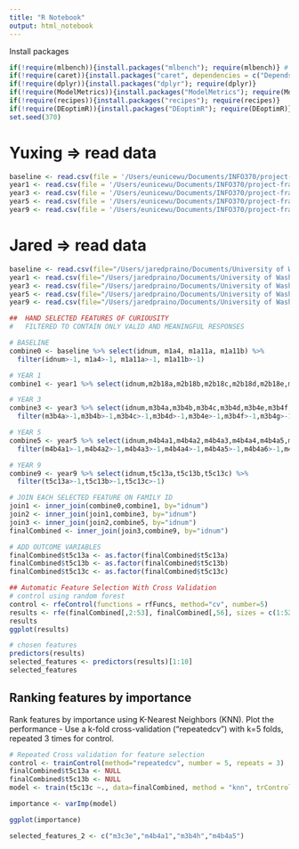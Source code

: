 ```yaml
---
title: "R Notebook"
output: html_notebook
---
```

Install packages
```r
if(!require(mlbench)){install.packages("mlbench"); require(mlbench)} # common datasets to use
if(!require(caret)){install.packages("caret", dependencies = c("Depends", "Suggests")); require(caret)} # ML package and its dependencies. This will take awhile!
if(!require(dplyr)){install.packages("dplyr"); require(dplyr)}
if(!require(ModelMetrics)){install.packages("ModelMetrics"); require(ModelMetrics)}
if(!require(recipes)){install.packages("recipes"); require(recipes)}
if(!require(DEoptimR)){install.packages("DEoptimR"); require(DEoptimR)}
set.seed(370)

```
# Yuxing => read data
```r
baseline <- read.csv(file = '/Users/eunicewu/Documents/INFO370/project-fragile-families/data/Baseline_Features.csv')
year1 <- read.csv(file = '/Users/eunicewu/Documents/INFO370/project-fragile-families/data/Year1_Features.csv')
year3 <- read.csv(file = '/Users/eunicewu/Documents/INFO370/project-fragile-families/data/Year3_Features.csv')
year5 <- read.csv(file = '/Users/eunicewu/Documents/INFO370/project-fragile-families/data/Year5_Features.csv')
year9 <- read.csv(file = '/Users/eunicewu/Documents/INFO370/project-fragile-families/data/Year9_Features.csv')
```

# Jared => read data
```r
baseline <- read.csv(file="/Users/jaredpraino/Documents/University of Washington/Senior Year/INFO370/final_project/project-fragile-families/data/Baseline_Features.csv",header=TRUE,sep=",")
year1 <- read.csv(file="/Users/jaredpraino/Documents/University of Washington/Senior Year/INFO370/final_project/project-fragile-families/data/Year1_Features.csv", header=TRUE,sep=",")
year3 <- read.csv(file="/Users/jaredpraino/Documents/University of Washington/Senior Year/INFO370/final_project/project-fragile-families/data/Year3_Features.csv",header=TRUE,sep=",")
year5 <- read.csv(file="/Users/jaredpraino/Documents/University of Washington/Senior Year/INFO370/final_project/project-fragile-families/data/Year5_Features.csv",header=TRUE,sep=",")
year9 <- read.csv(file="/Users/jaredpraino/Documents/University of Washington/Senior Year/INFO370/final_project/project-fragile-families/data/Year9_Features.csv",header=TRUE,sep=",")
```



```r
##  HAND SELECTED FEATURES OF CURIOUSITY
#   FILTERED TO CONTAIN ONLY VALID AND MEANINGFUL RESPONSES

# BASELINE
combine0 <- baseline %>% select(idnum, m1a4, m1a11a, m1a11b) %>% 
  filter(idnum>-1, m1a4>-1, m1a11a>-1, m1a11b>-1)

# YEAR 1
combine1 <- year1 %>% select(idnum,m2b18a,m2b18b,m2b18c,m2b18d,m2b18e,m2b18f,m2b18g,m2b18h,m2c3a,m2c3b, m2c3c,m2c3d,m2c3e,m2c3f,m2c3h,m2c3i,m2c3j) %>%    filter(m2b18a>-1,m2b18b>-1,m2b18c>-1,m2b18d>-1,m2b18e>-1,m2b18f>-1,m2b18g>-1,m2b18h>-1,m2c3a>-1,m2c3b>-1, m2c3c>-1,m2c3d>-1,m2c3e>-1,m2c3f>-1,m2c3h>-1,m2c3i>-1,m2c3j>-1)

# YEAR 3
combine3 <- year3 %>% select(idnum,m3b4a,m3b4b,m3b4c,m3b4d,m3b4e,m3b4f,m3b4g,m3b4h,m3b4i,m3b4k,m3b4l,m3b5,m3c3a,m3c3b,m3c3c,m3c3d,m3c3e,m3c3f,m3c3g,m3c3h,m3c3i,m3c3j,m3c3k,m3c3l) %>% 
  filter(m3b4a>-1,m3b4b>-1,m3b4c>-1,m3b4d>-1,m3b4e>-1,m3b4f>-1,m3b4g>-1,m3b4h>-1,m3b4i>-1,m3b4k>-1,m3b4l>-1,m3b5>-1,m3c3a>-1,m3c3b>-1,m3c3c>-1,m3c3d>-1,m3c3e>-1,m3c3f>-1,m3c3g>-1,m3c3h>-1,m3c3i>-1,m3c3j>-1,m3c3k>-1,m3c3l>-1)

# YEAR 5
combine5 <- year5 %>% select(idnum,m4b4a1,m4b4a2,m4b4a3,m4b4a4,m4b4a5,m4b4a6,m4b4a7,m4b4a8) %>% 
  filter(m4b4a1>-1,m4b4a2>-1,m4b4a3>-1,m4b4a4>-1,m4b4a5>-1,m4b4a6>-1,m4b4a7>-1,m4b4a8>-1)

# YEAR 9
combine9 <- year9 %>% select(idnum,t5c13a,t5c13b,t5c13c) %>% 
  filter(t5c13a>-1,t5c13b>-1,t5c13c>-1)

# JOIN EACH SELECTED FEATURE ON FAMILY ID
join1 <- inner_join(combine0,combine1, by="idnum")
join2 <- inner_join(join1,combine3, by="idnum")
join3 <- inner_join(join2,combine5, by="idnum")
finalCombined <- inner_join(join3,combine9, by="idnum")

# ADD OUTCOME VARIABLES
finalCombined$t5c13a <- as.factor(finalCombined$t5c13a)
finalCombined$t5c13b <- as.factor(finalCombined$t5c13b)
finalCombined$t5c13c <- as.factor(finalCombined$t5c13c)

```



```r
## Automatic Feature Selection With Cross Validation
# control using random forest
control <- rfeControl(functions = rfFuncs, method="cv", number=5)
results <- rfe(finalCombined[,2:53], finalCombined[,56], sizes = c(1:52), rfeControl = control) # this will take AWHILE
results
ggplot(results)

# chosen features
predictors(results)
selected_features <- predictors(results)[1:10] 
selected_features
```
## Ranking features by importance
Rank features by importance using K-Nearest Neighbors (KNN). Plot the performance
- Use a k-fold cross-validation ("repeatedcv") with k=5 folds, repeated 3 times for control.

```r
# Repeated Cross validation for feature selection
control <- trainControl(method="repeatedcv", number = 5, repeats = 3)
finalCombined$t5c13a <- NULL
finalCombined$t5c13b <- NULL
model <- train(t5c13c ~., data=finalCombined, method = "knn", trControl = control)

importance <- varImp(model)

ggplot(importance)

selected_features_2 <- c("m3c3e","m4b4a1","m3b4h","m4b4a5")

```

